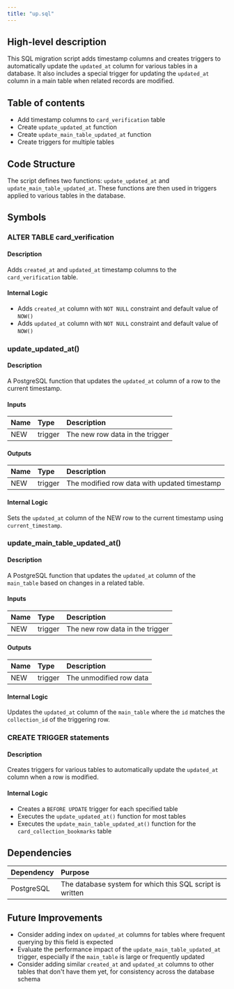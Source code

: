 ```yaml
---
title: "up.sql"
---
```


## High-level description
This SQL migration script adds timestamp columns and creates triggers to automatically update the `updated_at` column for various tables in a database. It also includes a special trigger for updating the `updated_at` column in a main table when related records are modified.

## Table of contents
- Add timestamp columns to `card_verification` table
- Create `update_updated_at` function
- Create `update_main_table_updated_at` function
- Create triggers for multiple tables

## Code Structure
The script defines two functions: `update_updated_at` and `update_main_table_updated_at`. These functions are then used in triggers applied to various tables in the database.

## Symbols

### ALTER TABLE card_verification
#### Description
Adds `created_at` and `updated_at` timestamp columns to the `card_verification` table.

#### Internal Logic
- Adds `created_at` column with `NOT NULL` constraint and default value of `NOW()`
- Adds `updated_at` column with `NOT NULL` constraint and default value of `NOW()`

### update_updated_at()
#### Description
A PostgreSQL function that updates the `updated_at` column of a row to the current timestamp.

#### Inputs
| Name | Type | Description |
|:-----|:-----|:------------|
| NEW | trigger | The new row data in the trigger |

#### Outputs
| Name | Type | Description |
|:-----|:-----|:------------|
| NEW | trigger | The modified row data with updated timestamp |

#### Internal Logic
Sets the `updated_at` column of the NEW row to the current timestamp using `current_timestamp`.

### update_main_table_updated_at()
#### Description
A PostgreSQL function that updates the `updated_at` column of the `main_table` based on changes in a related table.

#### Inputs
| Name | Type | Description |
|:-----|:-----|:------------|
| NEW | trigger | The new row data in the trigger |

#### Outputs
| Name | Type | Description |
|:-----|:-----|:------------|
| NEW | trigger | The unmodified row data |

#### Internal Logic
Updates the `updated_at` column of the `main_table` where the `id` matches the `collection_id` of the triggering row.

### CREATE TRIGGER statements
#### Description
Creates triggers for various tables to automatically update the `updated_at` column when a row is modified.

#### Internal Logic
- Creates a `BEFORE UPDATE` trigger for each specified table
- Executes the `update_updated_at()` function for most tables
- Executes the `update_main_table_updated_at()` function for the `card_collection_bookmarks` table

## Dependencies
| Dependency | Purpose |
|:-----------|:--------|
| PostgreSQL | The database system for which this SQL script is written |

## Future Improvements
- Consider adding index on `updated_at` columns for tables where frequent querying by this field is expected
- Evaluate the performance impact of the `update_main_table_updated_at` trigger, especially if the `main_table` is large or frequently updated
- Consider adding similar `created_at` and `updated_at` columns to other tables that don't have them yet, for consistency across the database schema